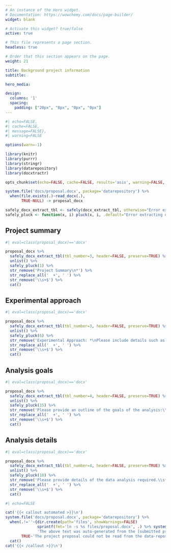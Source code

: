 ```yaml
---
# An instance of the Hero widget.
# Documentation: https://wowchemy.com/docs/page-builder/
widget: blank

# Activate this widget? true/false
active: true

# This file represents a page section.
headless: true

# Order that this section appears on the page.
weight: 21

title: Background project information
subtitle:

hero_media:

design:
  columns: '1'
  spacing:
    padding: ["20px", "0px", "0px", "0px"]
---
```


```r
#| echo=FALSE,
#| cache=FALSE,
#| message=FALSE},
#| warning=FALSE

options(warn=-1)

library(knitr)
library(purrr)
library(stringr)
library(datarepository)
library(docxtractr)

opts_chunk$set(echo=FALSE, cache=FALSE, results='asis', warning=FALSE, message=FALSE)
```

```r
system.file('docs/proposal.docx', package='datarepository') %>%
  when(file.exists(.)~read_docx(.),
       TRUE~NULL) -> proposal_docx

safely_docx_extract_tbl <- safely(docx_extract_tbl, otherwise="Error extracting table element from proposal.docx, you'll have to go in manually.")
safely_pluck <- function(x, i) pluck(x, i, .default="Error extracting element from within table, you'll have to go in manually.")
```

## Project summary

```r
#| eval=class(proposal_docx)=='docx'

proposal_docx %>%
  safely_docx_extract_tbl(tbl_number=3, header=FALSE, preserve=TRUE) %>% pluck('result') %>%
  unlist() %>%
  safely_pluck(1) %>%
  str_remove('Project Summary\n*') %>%
  str_replace_all('  +', ' ') %>%
  str_remove('\\s+$') %>%
  cat()
```

## Experimental approach

```r
#| eval=class(proposal_docx)=='docx'

proposal_docx %>%
  safely_docx_extract_tbl(tbl_number=3, header=FALSE, preserve=TRUE) %>% pluck('result') %>%
  unlist() %>%
  safely_pluck(6) %>%
  str_remove('Experimental Approach: *\nPlease include details such as the number of biological and / or technical replicates:\n*') %>%
  str_replace_all('  +', ' ') %>%
  str_remove('\\s+$') %>%
  cat()
```

## Analysis goals

```r
#| eval=class(proposal_docx)=='docx'

proposal_docx %>%
  safely_docx_extract_tbl(tbl_number=4, header=FALSE, preserve=TRUE) %>% pluck('result') %>%
  unlist() %>%
  safely_pluck(15) %>%
  str_remove('Please provide an outline of the goals of the analysis:\\s*') %>%
  str_replace_all('  +', ' ') %>%
  str_remove('\\s+$') %>%
  cat()
```

## Analysis details

```r
#| eval=class(proposal_docx)=='docx'

proposal_docx %>%
  safely_docx_extract_tbl(tbl_number=4, header=FALSE, preserve=TRUE) %>% pluck('result') %>%
  unlist() %>%
  safely_pluck(18) %>%
  str_remove('Please provide details of the data analysis required.\\s*') %>%
  str_replace_all('  +', ' ') %>%
  str_remove('\\s+$') %>%
  cat()
```

```r
#| echo=FALSE

cat('{{< callout automated >}}\n')
system.file('docs/proposal.docx', package='datarepository') %>%
  when(.!=''~{dir.create(path='files', showWarnings=FALSE)
              sprintf(fmt='ln -s %s files/proposal.docx', .) %>% system()
              'The above text was auto-generated from the [submitted project proposal](files/proposal.docx).\n'},
       TRUE~'The project proposal could not be read from the data-repository. Expected to find a proposal.docx file.\n') %>%
  cat()
cat('{{< /callout >}}\n')
```
